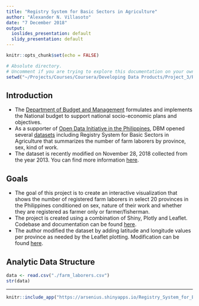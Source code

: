 ```yaml
---
title: "Registry System for Basic Sectors in Agriculture"
author: "Alexander N. Villasoto"
date: "7 December 2018"
output:
  ioslides_presentation: default
  slidy_presentation: default
---
```


```r
knitr::opts_chunk$set(echo = FALSE)

# Absolute directory. 
# Uncomment if you are trying to explore this documentation on your own.
setwd("~/Projects/Courses/Coursera/Developing Data Products/Project_3/Registry_System_for_Basic_Sectors_in_Agriculture/")
```

## Introduction

- The [Department of Budget and Management](https://dbm.gov.ph/) formulates and implements the National budget to support national socio-economic plans and objectives.
- As a supporter of [Open Data Initiative in the Philippines](https://data.gov.ph/about), DBM opened several [datasets](https://data.gov.ph/agencies/department-budget-and-management) including Registry System for Basic Sectors in Agriculture that summarizes the number of farm laborers by province, sex, kind of work.
- The dataset is recently modified on November 28, 2018 collected from the year 2013. You can find more information [here](https://data.gov.ph/dataset/registry-system-basic-sectors-agriculture/).

## Goals

- The goal of this project is to create an interactive visualization that shows the number of registered farm laborers in select 20 provinces in the Philippines conditioned on sex, nature of their work and whether they are registered as farmer only or farmer/fisherman. 
- The project is created using a combination of Shiny, Plotly and Leaflet. Codebase and documentation can be found [here](https://github.com/ArseniusNott/Registry_System_for_Basic_Sectors_in_Agriculture).
- The author modified the dataset by adding latitude and longitude values per province as needed by the Leaflet plotting. Modification can be found [here](https://github.com/ArseniusNott/Registry_System_for_Basic_Sectors_in_Agriculture/blob/master/raw_code.R).

## Analytic Data Structure

```r
data <- read.csv("./farm_laborers.csv")
str(data)
```

***

```r
knitr::include_app("https://arsenius.shinyapps.io/Registry_System_for_Basic_Sectors_in_Agriculture/")
```